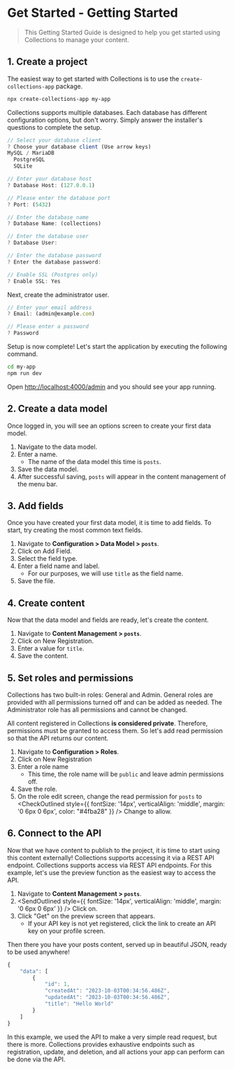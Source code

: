 
# Get Started - Getting Started

> This Getting Started Guide is designed to help you get started using Collections to manage your content.

## 1. Create a project

The easiest way to get started with Collections is to use the `create-collections-app` package.

```sh
npx create-collections-app my-app
```

Collections supports multiple databases. Each database has different configuration options, but don't worry. Simply answer the installer's questions to complete the setup.

```js
// Select your database client
? Choose your database client (Use arrow keys)
MySQL / MariaDB
  PostgreSQL
  SQLite

// Enter your database host
? Database Host: (127.0.0.1)

// Please enter the database port
? Port: (5432)

// Enter the database name
? Database Name: (collections)

// Enter the database user
? Database User:

// Enter the database password
? Enter the database password:

// Enable SSL (Postgres only)
? Enable SSL: Yes
```

Next, create the administrator user.

```js
// Enter your email address
? Email: (admin@example.com)

// Please enter a password
? Password
```

Setup is now complete! Let's start the application by executing the following command.

```sh
cd my-app
npm run dev
```

Open [http://localhost:4000/admin](http://localhost:4000/admin) and you should see your app running.

## 2. Create a data model

Once logged in, you will see an options screen to create your first data model.

1. Navigate to the data model.
1. Enter a name.
   - The name of the data model this time is `posts`.
1. Save the data model.
1. After successful saving, `posts` will appear in the content management of the menu bar.

## 3. Add fields

Once you have created your first data model, it is time to add fields. To start, try creating the most common text fields.

1. Navigate to **Configuration > Data Model > `posts`**.
1. Click on Add Field.
1. Select the field type.
1. Enter a field name and label.
   - For our purposes, we will use `title` as the field name.
1. Save the file.

## 4. Create content

Now that the data model and fields are ready, let's create the content.

1. Navigate to **Content Management > `posts`**.
1. Click on New Registration.
1. Enter a value for `title`.
1. Save the content.

## 5. Set roles and permissions

Collections has two built-in roles: General and Admin. General roles are provided with all permissions turned off and can be added as needed.
The Administrator role has all permissions and cannot be changed.

All content registered in Collections **is considered private**. Therefore, permissions must be granted to access them.
So let's add read permission so that the API returns our content.

1. Navigate to **Configuration > Roles**.
1. Click on New Registration
1. Enter a role name
   - This time, the role name will be `public` and leave admin permissions off.
1. Save the role.
1. On the role edit screen, change the read permission for `posts` to <CheckOutlined style={{ fontSize: '14px', verticalAlign: 'middle', margin: '0 6px 0 6px', color: "#4fba28" }} /> Change to allow.

## 6. Connect to the API

Now that we have content to publish to the project, it is time to start using this content externally!
Collections supports accessing it via a REST API endpoint.
Collections supports access via REST API endpoints. For this example, let's use the preview function as the easiest way to access the API.

1. Navigate to **Content Management > `posts`**.
1. <SendOutlined
     style={{ fontSize: '14px', verticalAlign: 'middle', margin: '0 6px 0 6px' }}
   /> Click on.
1. Click "Get" on the preview screen that appears.
   - If your API key is not yet registered, click the link to create an API key on your profile screen.

Then there you have your posts content, served up in beautiful JSON, ready to be used anywhere!

```js
{
	"data": [
		{
			"id": 1,
			"createdAt": "2023-10-03T00:34:56.486Z",
			"updatedAt": "2023-10-03T00:34:56.486Z",
			"title": "Hello World"
		}
	]
}
```

In this example, we used the API to make a very simple read request, but there is more.
Collections provides exhaustive endpoints such as registration, update, and deletion, and all actions your app can perform can be done via the API.
